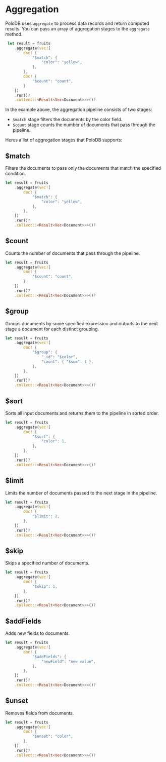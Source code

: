 # Aggregation

PoloDB uses `aggregate` to process data records and return computed results.
You can pass an array of aggregation stages to the `aggregate` method.
  
```rust
 let result = fruits
    .aggregate(vec![
        doc! {
            "$match": {
                "color": "yellow",
            },
        },
        doc! {
            "$count": "count",
        }
    ])
    .run()?
    .collect::<Result<Vec<Document>>>()?
```

In the example above, the aggregation pipeline consists of two stages:
- `$match` stage filters the documents by the color field.
- `$count` stage counts the number of documents that pass through the pipeline.

Heres a list of aggregation stages that PoloDB supports:

## $match

Filters the documents to pass only the documents that match the specified condition.

```rust
let result = fruits
    .aggregate(vec![
        doc! {
            "$match": {
                "color": "yellow",
            },
        },
    ])
    .run()?
    .collect::<Result<Vec<Document>>>()?
```

## $count

Counts the number of documents that pass through the pipeline.

```rust
let result = fruits
    .aggregate(vec![
        doc! {
            "$count": "count",
        }
    ])
    .run()?
    .collect::<Result<Vec<Document>>>()?
```

## $group

Groups documents by some specified expression and outputs to the next stage a document for each distinct grouping.

```rust
let result = fruits
    .aggregate(vec![
        doc! {
            "$group": {
                "_id": "$color",
                "count": { "$sum": 1 },
            },
        },
    ])
    .run()?
    .collect::<Result<Vec<Document>>>()?
```

## $sort

Sorts all input documents and returns them to the pipeline in sorted order.

```rust
let result = fruits
    .aggregate(vec![
        doc! {
            "$sort": {
                "color": 1,
            },
        },
    ])
    .run()?
    .collect::<Result<Vec<Document>>>()?
```

## $limit

Limits the number of documents passed to the next stage in the pipeline.

```rust
let result = fruits
    .aggregate(vec![
        doc! {
            "$limit": 2,
        },
    ])
    .run()?
    .collect::<Result<Vec<Document>>>()?
```

## $skip

Skips a specified number of documents.

```rust
let result = fruits
    .aggregate(vec![
        doc! {
            "$skip": 1,
        },
    ])
    .run()?
    .collect::<Result<Vec<Document>>>()?
```

## $addFields

Adds new fields to documents.

```rust
let result = fruits
    .aggregate(vec![
        doc! {
            "$addFields": {
                "newField": "new value",
            },
        },
    ])
    .run()?
    .collect::<Result<Vec<Document>>>()?
```

## $unset

Removes fields from documents.

```rust
let result = fruits
    .aggregate(vec![
        doc! {
            "$unset": "color",
        },
    ])
    .run()?
    .collect::<Result<Vec<Document>>>()?
```

